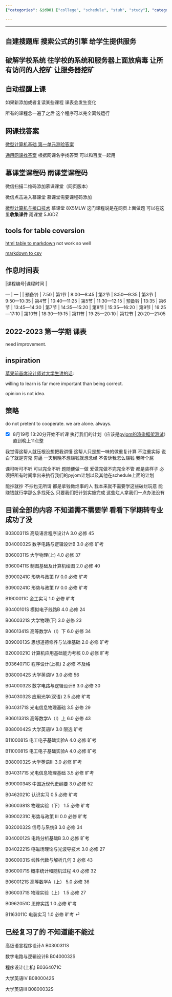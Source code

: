 ```yaml
---
{"categories": &id001 ["college", "schedule", "stub", "study"], "category": "Education", "date": "2022-06-26 15:57:14", "description": "The university course schedule program is designed to assist students in organizing their academic plans, retrieving relevant class and exam details, and displaying grades on a scale of 0.0 to 6.0. The program categorizes subjects into required/elective options and features status markers for absences, incompletes, or failures.", "tags": *id001, "title": "复习补考的科目 补课 课程 补习"}

---
```


------

## 自建搜题库 搜索公式的引擎 给学生提供服务

## 破解学校系统 往学校的系统和服务器上面放病毒 让所有访问的人挖矿 让服务器挖矿

## 自动提醒上课

如果新添加或者复读某些课程 课表会发生变化

所有的课程念一遍了之后 这个程序可以完全离线运行

## 网课找答案

[微型计算机基础 第一单元测验答案](https://vip.studypro.club/2021/2021%E4%B8%AD%E5%9B%BD%E5%A4%A7%E5%AD%A6mooc-%E5%BE%AE%E6%9C%BA%E6%8E%A5%E5%8F%A3%E6%8A%80%E6%9C%AF%E5%B9%BF%E4%B8%9C%E8%B4%A2%E7%BB%8F%E5%A4%A7%E5%AD%A6-%E6%9C%80%E6%96%B0%E4%B8%AD%E5%9B%BD/)

[通用网课找答案](https://vip.studypro.club) 根据网课名字找答案 可以和百度一起用

## 慕课堂课程码 雨课堂课程码

微信扫描二维码添加慕课课堂（网页版本）

微信点击进入慕课堂 慕课堂需要课程码添加

[微型计算机与接口技术](https://www.icourse163.org/course/NJUPT-1206367801) 慕课堂 8X5MLW 这门课程说是在网页上面做题 可以在这里**收集课件** 雨课堂 5JGDZ

## tools for table coversion

[html table to markdown](https://github.com/johnbeech/html-table-to-markdown-converter) not work so well

[markdown to csv](https://github.com/tomroy/mdtable2csv)

## 作息时间表
|课程编号|课程时间 |

--- | --- |
| 预备铃 | 7:50
| 第1节 | 8:00—8:45
| 第2节 | 8:50—9:35
| 第3节 | 9:50—10:35
| 第4节 | 10:40—11:25
| 第5节 | 11:30—12:15
| 预备铃 | 13:35
| 第6节 | 13:45—14:30
| 第7节 | 14:35—15:20
| 第8节 | 15:35—16:20
| 第9节 | 16:25—17:10
| 第10节 | 18:30—19:15
| 第11节 | 19:25—20:10
| 第12节 | 20:20—21:05

## 2022-2023 第一学期 课表

need improvement.

## inspiration

[苹果前首席设计师对大学生讲的话](https://www.bilibili.com/video/BV1eU4y1L7fQ):

willing to learn is far more important than being correct.

opinion is not idea.

## 策略

do not pretent to cooperate. we are alone. always.

- [x] 8月19号 13:20分开始不听课 执行我们的计划（应该是[pyjom的渲染框架测试](./pyjom schedules.md)）直到晚上11点整

我觉得这帮人就压根没想把我讲懂 这帮人只是想一味的做重复计算 不注重实际 说白了就是穷鬼 穷逼 一天到晚不想赚钱就想念经 不告诉我怎么赚钱 我听个屁

课可听可不听 可以完全不听 题随便做一做 爱做完做不完完全不管 都是装样子 必须把所有时间拿出来执行我们的pyjom计划以及其他在schedule上面的计划

能抄就抄 不抄也无所谓 都是拿钱做烂事的人 我本来就不需要学这些破烂玩意 能赚钱就行学那么多找死么 只要我们把计划实施完成 这些烂人拿我们一点办法没有

## 目前全部的内容 不知道需不需要学 看看下学期转专业成功了没

B0300311S	高级语言程序设计A	3.0	必修	45

B0400032S	数字电路与逻辑设计B	3.0	必修	旷考

B0600311S	大学物理(上)	4.0	必修	37

B0600411S	制图基础及计算机绘图	2.0	必修	40

B0900241C	形势与政策 IV	0.0	必修	旷考

B0900241C	形势与政策 IV	0.0	必修	旷考

B1900011C	金工实习	1.0	必修	旷考

B0400101S	模拟电子线路B	4.0	必修	24

B0600321S	大学物理(下)	3.0	必修	23

B0601341S	高等数学A（Ⅰ）下	6.0	必修	34

B0900013S	思想道德修养与法律基础	2.0	必修	旷考

B2000021C	计算机应用基础能力考核	0.0	必修	旷考

B0364071C	程序设计(上机)	2	必修	不及格

B0800042S	大学英语Ⅳ	3.0	必修	56

B0400032S	数字电路与逻辑设计B	3.0	必修	30

B0403032S	应用光学(双语)	2.5	必修	旷考

B0403171S	光电信息物理基础	3.5	必修	29

B0601331S	高等数学A（Ⅰ）上	6.0	必修	43

B0800042S	大学英语Ⅳ	3.0	限选	旷考

B1100081S	电工电子基础实验A	4.0	必修	旷考

B1100081S	电工电子基础实验A	4.0	必修	旷考

B0800032S	大学英语Ⅲ	3.0	必修	旷考

B0403171S	光电信息物理基础	3.5	必修	旷考

B0900034S	中国近现代史纲要	3.0	必修	52

B0462021C	认识实习	0.5	必修	旷考

B0600381S	物理实验（下）	1.5	必修	旷考

B0900231C	形势与政策 III	0.0	必修	旷考

B0200032S	信号与系统B	3.0	必修	34

B0400012S	电路分析基础B	3.0	必修	旷考

B0402221S	电磁场理论与光波导技术	3.0	必修	27

B0600031S	线性代数与解析几何	3	必修	43

B0600071S	概率统计和随机过程	4.0	必修	32

B0600121S	高等数学A（上）	5.0	必修	36

B0600371S	物理实验（上）	1.5	必修	27

B0962051C	思修实践	1.0	必修	旷考

B1163011C	电装实习	1.0	必修	旷考	 ⏎

## 已经复习了的 不知道能不能过

高级语言程序设计A B0300311S

数字电路与逻辑设计B B0400032S

程序设计(上机) B0364071C

大学英语Ⅳ B0800042S

大学英语Ⅲ B0800032S

